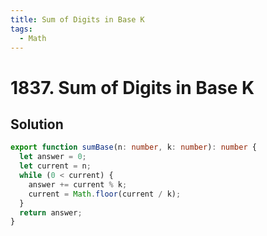 ```yaml
---
title: Sum of Digits in Base K
tags:
  - Math
---
```


# 1837. Sum of Digits in Base K

<Badges>
  <LevelBadge level="easy" />
  <TopicBadge name="Math" slug="math" />
</Badges>

## Solution

```typescript filename="solution.ts" copy
export function sumBase(n: number, k: number): number {
  let answer = 0;
  let current = n;
  while (0 < current) {
    answer += current % k;
    current = Math.floor(current / k);
  }
  return answer;
}
```

<ProblemLink
  codingSite="leetcode"
  href="https://leetcode.com/problems/sum-of-digits-in-base-k"
  title="Sum of Digits in Base K"
/>
